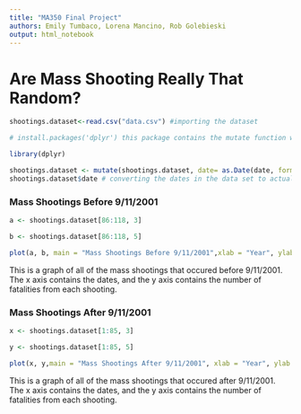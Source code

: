 ```yaml
---
title: "MA350 Final Project"
authors: Emily Tumbaco, Lorena Mancino, Rob Golebieski
output: html_notebook
---
```


# Are Mass Shooting Really That Random? 


```r
shootings.dataset<-read.csv("data.csv") #importing the dataset 
```


```r
# install.packages('dplyr') this package contains the mutate function which we used below 

library(dplyr)

shootings.dataset <- mutate(shootings.dataset, date= as.Date(date, format = "%m/%d/%Y"))
shootings.dataset$date # converting the dates in the data set to actual dates in R
```


### Mass Shootings Before 9/11/2001 

```r
a <- shootings.dataset[86:118, 3]

b <- shootings.dataset[86:118, 5]

plot(a, b, main = "Mass Shootings Before 9/11/2001",xlab = "Year", ylab = "Fatalities")
```
This is a graph of all of the mass shootings that occured before 9/11/2001. The x axis contains the dates, and the y axis contains the number of fatalities from each shooting. 



### Mass Shootings After 9/11/2001 

```r
x <- shootings.dataset[1:85, 3]

y <- shootings.dataset[1:85, 5]

plot(x, y,main = "Mass Shootings After 9/11/2001", xlab = "Year", ylab = "Fatalities")
```
This is a graph of all of the mass shootings that occured after 9/11/2001. The x axis contains the dates, and the y axis contains the number of fatalities from each shooting. 























